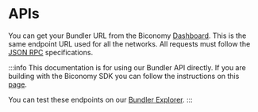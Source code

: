 # APIs

You can get your Bundler URL from the Biconomy [Dashboard](https://dashboard.biconomy.io/bundlers). 
This is the same endpoint URL used for all the networks. 
All requests must follow the [JSON RPC](https://www.jsonrpc.org/specification) specifications.

:::info
This documentation is for using our Bundler API directly. If you are building with the Biconomy SDK you can follow the instructions on this [page](/bundler/bundlermethods).

You can test these endpoints on our [Bundler Explorer](/bundler/api/explorer).
:::

